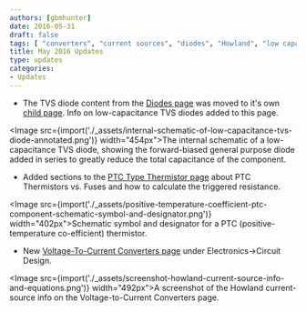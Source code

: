 ```yaml
---
authors: [gbmhunter]
date: 2016-05-31
draft: false
tags: [ "converters", "current sources", "diodes", "Howland", "low capacitance", "PTC", "resistances", "thermistors", "triggered resistances", "TVS", "voltage-to-current" ]
title: May 2016 Updates
type: updates
categories:
- Updates
---
```



* The TVS diode content from the [Diodes page](/electronics/components/diodes) was moved to it's own [child page](/electronics/components/diodes/tvs-diodes). Info on low-capacitance TVS diodes added to this page.  


<Image src={import('./_assets/internal-schematic-of-low-capacitance-tvs-diode-annotated.png')} width="454px">The internal schematic of a low-capacitance TVS diode, showing the forward-biased general purpose diode added in series to greatly reduce the total capacitance of the component.</Image>  

* Added sections to the [PTC Type Thermistor page](/electronics/components/ptc-resettable-fuses/) about PTC Thermistors vs. Fuses and how to calculate the triggered resistance.


<Image src={import('./_assets/positive-temperature-coefficient-ptc-component-schematic-symbol-and-designator.png')} width="402px">Schematic symbol and designator for a PTC (positive-temperature co-efficient) thermistor.</Image>  

* New [Voltage-To-Current Converters page](/electronics/circuit-design/voltage-to-current-converters) under Electronics->Circuit Design.  


<Image src={import('./_assets/screenshot-howland-current-source-info-and-equations.png')} width="492px">A screenshot of the Howland current-source info on the Voltage-to-Current Converters page.</Image>
